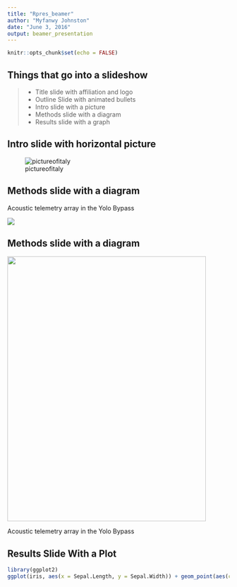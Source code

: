 ```yaml
---
title: "Rpres_beamer"
author: "Myfanwy Johnston"
date: "June 3, 2016"
output: beamer_presentation
---
```


```r
knitr::opts_chunk$set(echo = FALSE)
```

## Things that go into a slideshow

> - Title slide with affiliation and logo
> - Outline Slide with animated bullets
> - Intro slide with a picture
> - Methods slide with a diagram
> - Results slide with a graph


## Intro slide with horizontal picture

![pictureofitaly](figures/italy.jpg)


## Methods slide with a diagram
<div class="columns-2">
  Acoustic telemetry array in the Yolo Bypass
  
  ![](figures/studyarea.png) 
</div>

## Methods slide with a diagram
<div class="columns-2">
<img src="figures/studyarea.png" width=450 height=600>

Acoustic telemetry array in the Yolo Bypass
</div>

## Results Slide With a Plot

```r
library(ggplot2)
ggplot(iris, aes(x = Sepal.Length, y = Sepal.Width)) + geom_point(aes(color = Species), size = 3)
```
